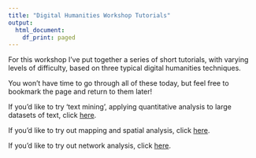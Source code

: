 ```yaml
---
title: "Digital Humanities Workshop Tutorials"
output:
  html_document:
    df_print: paged
---
```


For this workshop I've put together a series of short tutorials, with varying levels of difficulty, based on three typical digital humanities techniques. 

You won't have time to go through all of these today, but feel free to bookmark the page and return to them later! 

If you'd like to try 'text mining', applying quantitative analysis to large datasets of text, click [here](https://yann-ryan.github.io/text_mining_voyant).

If you'd like to try out mapping and spatial analysis, click [here](https://yann-ryan.github.io/maps_tutorial_gui).

If you'd like to try out network analysis, click [here](https://yann-ryan.github.io/network_analysis_palladio).